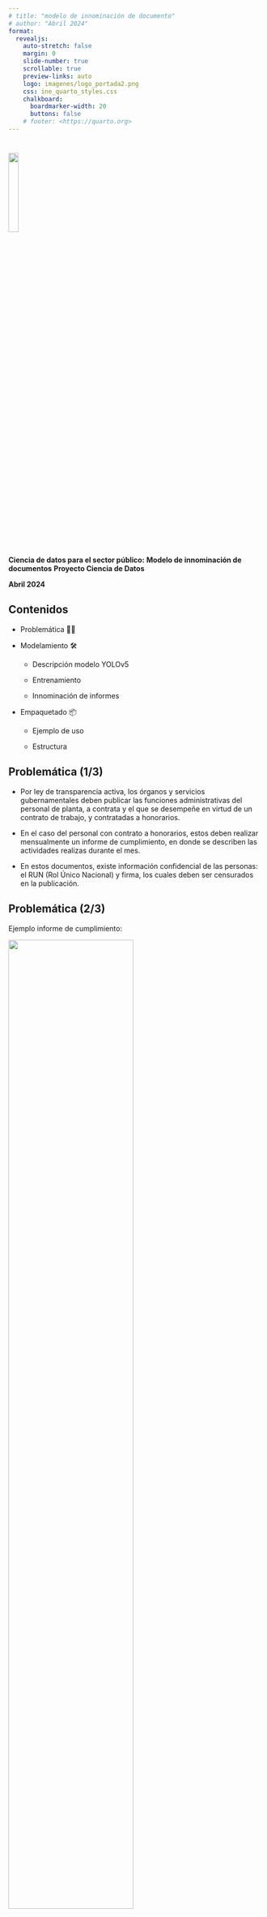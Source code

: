 ---
# title: "modelo de innominación de documento"
# author: "Abril 2024"
format:
  revealjs:
    auto-stretch: false
    margin: 0
    slide-number: true
    scrollable: true
    preview-links: auto
    logo: imagenes/logo_portada2.png
    css: ine_quarto_styles.css
    chalkboard: 
      boardmarker-width: 20
      buttons: false
    # footer: <https://quarto.org>
---

#


<!---
# TODO: this does not work
 ![](imagenes/logo_portada2.png){.center style="width: 20%;"}   
--->

[]{.linea-superior} 
[]{.linea-inferior} 

<!---
 <img src="imagenes/logo_portada2.png" style="width: 20%"/>  
--->

<img src="imagenes/logo_portada2.png" width="20%"/>  


[**Ciencia de datos para el sector público:**]{.big-par .center-justified}
[**Modelo de innominación de documentos**]{.big-par .center-justified}
[**Proyecto Ciencia de Datos**]{.medium-par.center-justified}

[**Abril 2024**]{.big-par .center-justified}


## Contenidos  

<!---
Presentacion falseamiento
- estadisticas descriptivas (por bloques)
- descripcion de variables y modelos (+ metricas)
- analisis de resultados de las predicciones (tablas con proporciones para ver supervision final)
 --->

::: {.incremental}

- Problemática 📄🤔

- Modelamiento 🛠️

  - Descripción modelo YOLOv5
  
  - Entrenamiento
  
  - Innominación de informes
  

- Empaquetado 📦

  - Ejemplo de uso

  - Estructura
  


:::


<!---
 ![](imagenes/overview-mode.png){.border} 

--->

## Problemática (1/3)

:::{.incremental }

- Por ley de transparencia activa, los órganos y servicios gubernamentales deben publicar las funciones administrativas del personal de planta, a contrata y el que se desempeñe en virtud de un contrato de trabajo, y contratadas a honorarios.

- En el caso del personal con contrato a honorarios, estos deben realizar mensualmente un informe de cumplimiento, en donde se describen las actividades realizas durante el mes.

- En estos documentos, existe información confidencial de las personas: el RUN (Rol Único Nacional) y firma, los cuales deben ser censurados en la publicación.

:::

## Problemática (2/3) {chalkboard-buttons="true"}

Ejemplo informe de cumplimiento:

[<img src="imagenes/plots/ej_informe1.png" width="70%"/>]{.center} 


## Problemática (3/3)

. . .

:::{.incremental .medium-par}

- Cantidad de informes de cumplimiento de honorarios en el INE:

    |Antes de CENSO| Durante de CENSO*|
    |---|---|
    |256|878|
    
    [* *Cantidad identificada durante febrero*]{.small-par .center}
    
    
    
- Lo cual se transforma en un trabajo manual muy extenso para la unidad de transparencia y atención ciudadana del INE.

:::

<br>

. . . 

[¿Cómo innominamos estos documentos?]{.center} 

. . .

[¡Creación de modelo de deep learning que detecte y censure el RUN y firmas 😃!]{.center} 


## Modelamiento | Descripción modelo YOLOv5

:::{.incremental}

- El modelo YOLOv *You Only Look Once*, es un modelo de detección de objetos proveniente del paquete *Ultralytics*, diseñado con deep learning. 

- El modelo cuenta con 24 capas convolucionales y 2 capas de conexión completa.

- Este modelo pre-entrenado posee diferentes versiones:

    [<img src="imagenes/plots/model_comparison.png" width="70%"/>]{.center}

- Toda la información disponible la pueden encontrar en su repositorio de [github](https://github.com/ultralytics/yolov5)

:::

<br>


## Modelamiento | Entrenamiento (1/2)

Para entrenar el modelo, se siguieron los siguientes pasos:

. . .

:::{.incremental .medium-par}

- **Paso 1**: Procesar informe

  - Transformar el formato de pdf a imagen.
  
  
- **Paso 2**: Etiquetar imágenes

  - Para el etiquetado de imágenes se utilizó la aplicación [*make-sense*](https://github.com/SkalskiP/make-sense?tab=readme-ov-file), la cual podemos utilizar desde nuestro navegador o ejecutarlo en local.
  
    [<img src="imagenes/plots/ejemplo_make_sense.png" width="70%"/>]{.center}
  
:::

<br>


## Modelamiento | Entrenamiento (2/2)

:::{.incremental .medium-par}

- **Paso 2**: Etiquetar imágenes
  - Las ventajas de esta aplicación es que es de libre uso, el formato de etiquetado es compatible con el requerido para entrenar el modelo YOLOv5 y es de fácil uso.

  - Se etiquetaron al rededor de 1000 imágenes. 
  
- **Paso 3**: Setting del modelo*

  - Para el entrenamiento, se utilizan las 20 primeras capas pre-entrenadas, agregando 4 capas convolucionales y 2 capas de conexión completa.
  
  - Se realizaron 70 epoch, lo cual se demoró en ejecutar al rededor de 9 hrs
  
:::

. . .

<br>

[*Para más información de como entrenar modelos YOLOv, visitar el siguiente [link](https://docs.ultralytics.com/es/yolov5/tutorials/train_custom_data/)]{.small-par}


## Modelamiento | Innominación de informes

Una vez entrenado el modelo, la metodología para realizar la innominación sigue el siguiente flujo:

. . .

:::{.incremental .medium-par}

- **Paso 1**: Procesar informe

  - Transformar el formato de pdf a imagen.
  
  
- **Paso 2**: Identificar RUN y firmas

  - Para cada conjunto de imágenes de un informe, se identificaran las firmas y el run.
  
  - Una vez identificada la sección donde están los objetos, se ocultarán las secciones con un rectángulo negro.
  
  - En cada uno de los informes, en total debe existir un run y 2 firmas. En el caso de no cumplir esta condición, se etiquetará el documento como *informe dudoso* y se registrará para que el equipo encargado realice la revisión manual.
  
- **Paso 3**: Transformar el informe a su formato original

  - Realizar unión de imágenes y generar pdf.

:::






## Empaquetado | Ejemplo de uso

Primero, veamos en vivo cómo funciona la aplicación:

< Insertar link a app en intranet INE (requerirá VPN)>

<!-- https://www.portaltransparencia.cl/PortalPdT/directorio-de-organismos-regulados/?org=AH007 -->

::: notes

- Mostrar informes de cumplimiento
- Mostrar aplicación
- Mostrar logs

:::


## Empaquetado | Estructura


[<img src="imagenes/diagrama.png" width="100%"/>]{.center} 


## Empaquetado | Estructura: Flask {.medium-par}


![](imagenes/flask-logo.png){.float-right width=25%  }



- Flask es un _microframework_ para desarrollo web de backend, famoso por ser sencillo, liviano y flexible. Es la base de otros frameworks más complejos como FastAPI.

- Flask funciona como backend de la aplicación, comunicándose con el frontend y manejando
las lógicas de la aplicación: subida y extracción de informes, manejo de errores y éxitos,
gestión de requests del cliente.

- Una vez extraidos los informes, ocurren dos cosas: se da inicio a la _task_ que se encarga
de anonimizar los informes y se le da fin al request, idealmente, con un mensaje de éxito.

- La _task_ es manejada por Celery y Redis


## Empaquetado | Estructura: Celery + Redis {.medium-par}

![](imagenes/celery.png){.float-right width=20%  }
![](imagenes/plus.png){.big-margin .float-right width=10%   }

![](imagenes/logo-redis.png){.float-right width=25%  }

::: incremental
- Celery es una cola de _tasks_ asíncrona y distribuida.

- Redis funciona como _broker_ y _backend_ de Celery, funcionando como data store _in-memory_.

- Una vez comienza la _task_, la conexión con el cliente se corta y Celery se encarga de ejecutarla:
  - Obtiene las predicciones para cada informe.
  - Guarda los resultados en MinIO.
  - Envía un mail de notificación con link de descarga.



- En este contexto, Redis como _broker_ se encarga de la comunicación entre Flask y Celery y como _backend_ se encarga de guardar los resultados y el estado actual de la tarea.


::: {.fragment}
::: {.callout-note appearance="simple" }
En este caso utilizamos un solo trabajador a la vez, por lo que no estamos 
utilizando todas las capacidades de Celery.
:::
:::
:::





## Empaquetado | Estructura: MinIO {.medium-par}

![](imagenes/minio-logo-4.png){.float-right width=30%  }

::: incremental
- MinIO actúa como capa de almacenamiento, por lo que aloja los archivos .zip que contienen
los informes anonimizados.
- Además, nos permite compartir un link de descarga que expira luego de un tiempo fijado por
nosotros.

:::

## Conclusiones {.medium-par}

::: incremental

- Aprovechando los avances en visión de computadores y la capacidad de _fine-tuning_ de estos
modelos, pudimos entrenar uno que realiza esta tarea específica con alta precisión.

- Utilizando una arquitectura sencilla fue posible empaquetar el modelo, facilitando su
ejecución a los usuarios finales.

- Considerando que es un problema que podrían tener otras instituciones, el modelo tiene
potencial de ser escalado.

- Actualmente, se pueden encontrar los informes innominados en el portal de transparencia [link](https://inechile.sharepoint.com/sites/Informesdecumplimiento/Documentos%20compartidos/Forms/AllItems.aspx?id=%2Fsites%2FInformesdecumplimiento%2FDocumentos%20compartidos%2FInformes%20de%20Cumplimiento&p=true&ga=1&LOF=1):

  [[<img src="imagenes/plots/portal_transparencia.png" width="60%"/>]{.center}](https://www.portaltransparencia.cl/PortalPdT/directorio-de-organismos-regulados/?org=AH007)


:::

#

[<img src="imagenes/logo_portada2.png" width="20%"/>]{.center}


[**Ciencia de datos para el sector público:**]{.big-par .center-justified}
[**Modelo de innominación de documentos**]{.big-par .center-justified}
[**Proyecto Ciencia de Datos**]{.medium-par.center-justified}

[**Abril 2024**]{.big-par .center-justified}



[]{.linea-superior} 
[]{.linea-inferior} 



